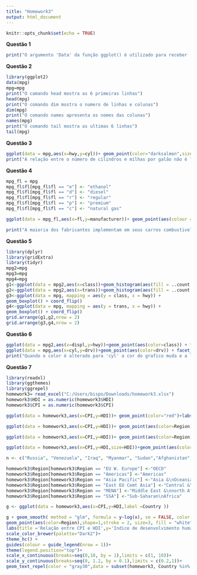 ```yaml
---
title: "Homework3"
output: html_document
---
```


```r
knitr::opts_chunk$set(echo = TRUE)
```

**Questão 1**

```r
print("O argumento 'Data' da função ggplot() é utilizado para receber  o dataframe.")
```

**Questão 2**

```r
library(ggplot2)
data(mpg)
mpg=mpg
print("O camando head mostra as 6 primeiras linhas")
head(mpg)
print("O comando dim mostra o numero de linhas e colunas")
dim(mpg)
print("O comando names apresenta os nomes das colunas")
names(mpg)
print("O comando tail mostra as ultimas 6 linhas")
tail(mpg)


```

**Questão 3**

```r
ggplot(data = mpg,aes(x=hwy,y=cyl))+ geom_point(color="darksalmon",size=3)+labs(title ='Relação entre cilindros e milhas por galão',y='Numero de cilindros',x='Milhas por galão')+theme_minimal()
print("A relação entre o número de cilindros e milhas por galão não é linear,para concluir algo será necessario avaliar junto com outras variaveis.")


```

**Questão 4**

```r
mpg_fl = mpg
mpg_fl$fl[mpg_fl$fl == "e"] <- "ethanol"
mpg_fl$fl[mpg_fl$fl == "d"] <- "diesel"
mpg_fl$fl[mpg_fl$fl == "r"] <- "regular"
mpg_fl$fl[mpg_fl$fl == "p"] <- "premium"
mpg_fl$fl[mpg_fl$fl == "c"] <- "natural gas"

ggplot(data = mpg_fl,aes(x=fl,y=manufacturer))+ geom_point(aes(colour = factor(fl)),size=3)+labs(title ='Relação entre fabricante e combustivel',y='fabricante',x='combustivel')+theme_minimal()

print("A maioria dos fabricantes implementam em seus carros combustivel regular. Audi, Hyundai, Mercury e Toyota trabalham com apenas 1 tipo de combustivel. ")
```

**Questão 5**

```r
library(dplyr)
library(gridExtra)
library(tidyr)
mpg2=mpg
mpg3=mpg
mpg4=mpg
g1<-ggplot(data = mpg2,aes(x=class))+geom_histogram(aes(fill = ..count..), stat = "count") +theme_minimal() + scale_fill_gradient("Count", low = "darkred", high = "darkorange")
g2<-ggplot(data = mpg2,aes(x=trans))+geom_histogram(aes(fill = ..count..), stat = "count") +theme_minimal() + scale_fill_gradient("Count", low = "tomato4", high = "tomato")
g3<-ggplot(data = mpg, mapping = aes(y = class, x = hwy)) +
geom_boxplot() + coord_flip()
g4<-ggplot(data = mpg, mapping = aes(y = trans, x = hwy)) +
geom_boxplot() + coord_flip()
grid.arrange(g1,g2,nrow = 2)
grid.arrange(g3,g4,nrow = 2)

```

**Questão 6**

```r
ggplot(data = mpg2,aes(x=displ,y=hwy))+geom_point(aes(color=class)) + facet_wrap(~ class, nrow = 2)
ggplot(data = mpg,aes(x=cyl,y=drv))+geom_point(aes(color=drv)) + facet_wrap(drv~cyl)
print("Quando o color é alterado para 'cyl' a cor do grafico muda e a legenda vira um degrade. O face_wrap cria varios graficos comparando as instancias dos atributos inseridos")

```

**Questão 7**

```r
library(readxl)
library(ggthemes)
library(ggrepel)
homework3= read_excel("C:/Users/bispo/Downloads/homework3.xlsx")
homework3$HDI = as.numeric(homework3$HDI)
homework3$CPI = as.numeric(homework3$CPI)

ggplot(data = homework3,aes(x=CPI,y=HDI))+ geom_point(color="red")+labs(title ='Relação entre CPI e HDI',y='HDI',x='CPI')

ggplot(data = homework3,aes(x=CPI,y=HDI))+ geom_point(aes(color=Region))+labs(title ='Relação entre CPI e HDI',y='HDI',x='CPI')+ scale_color_brewer(palette="Spectral")

ggplot(data = homework3,aes(x=CPI,y=HDI))+ geom_point(aes(color=Region),size=3)+labs(title ='Relação entre CPI e HDI',y='HDI',x='CPI')+ scale_color_brewer(palette="Spectral")

ggplot(data = homework3,aes(x=CPI,y=HDI,size=HDI))+geom_point(aes(color=Region))+labs(title ='Relação entre CPI e HDI',y='Indice de desenvolvimento humano',x='Percepção da corrupção')+ scale_color_brewer(palette="Set3")

n <- c("Russia", "Venezuela", "Iraq", "Myanmar", "Sudan","Afghanistan", "Congo", "Greece", "Argentina", "Brazil","India", "Italy", "China", "South Africa", "Spane","Botswana", "Cape Verde", "Bhutan", "Rwanda", "France","United States", "Germany", "Britain", "Barbados", "Norway", "Japan","New Zealand", "Singapore")

homework3$Region[homework3$Region == "EU W. Europe"] <-"OECD"
homework3$Region[homework3$Region == "Americas"] <-"Americas"
homework3$Region[homework3$Region == "Asia Pacific"] <-"Asia &\nOceania"
homework3$Region[homework3$Region == "East EU Cemt Asia"] <-"Central &\nEastern Europe"
homework3$Region[homework3$Region == "MENA"] <-"Middle East &\nnorth Africa"
homework3$Region[homework3$Region == "SSA"] <-"Sub-Saharan\nAfrica"

g <- ggplot(data = homework3,aes(x=CPI,y=HDI,label =Country ))

g + geom_smooth( method = "glm", formula = y~log(x), se = FALSE, color = "red")+
geom_point(aes(color=Region),shape=1,stroke = 2, size=3, fill = "white")+
labs(title ='Relação entre CPI e HDI',y='Indice de desenvolvimento humano',x='Percepção da corrupção',color="") + 
scale_color_brewer(palette="Dark2")+
theme_hc() + 
guides(colour = guide_legend(nrow = 1))+
theme(legend.position="top")+
scale_x_continuous(breaks=seq(0,10, by = 1),limits = c(1, 10))+
scale_y_continuous(breaks=seq(0, 1.2, by = 0.1),limits = c(0.2,1))+
geom_text_repel(color = "gray30",data = subset(homework3, Country %in% n),force = 10)


```

